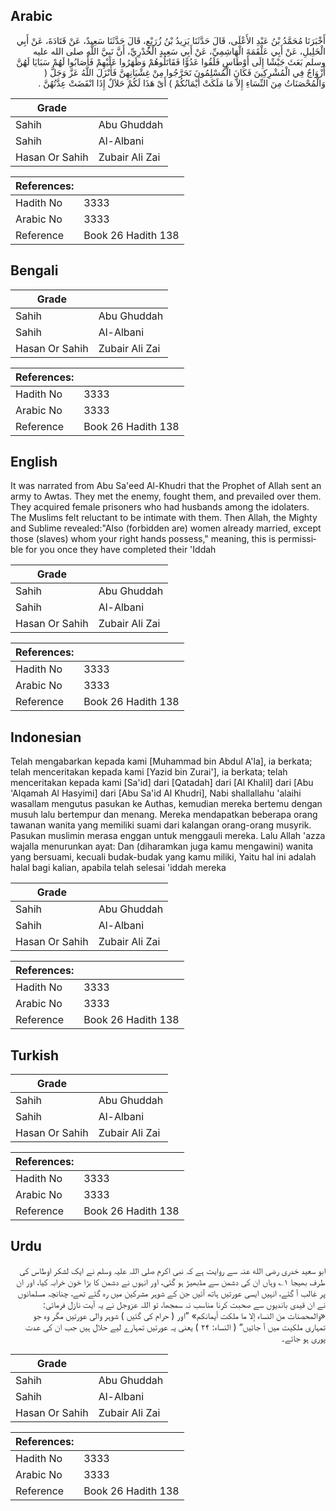 ## Arabic


<div dir="rtl" lang="ar" style={{fontSize:'larger',backgroundColor:'#f8f9fa',padding:20}}>
أَخْبَرَنَا مُحَمَّدُ بْنُ عَبْدِ الأَعْلَى، قَالَ حَدَّثَنَا يَزِيدُ بْنُ زُرَيْعٍ، قَالَ حَدَّثَنَا سَعِيدٌ، عَنْ قَتَادَةَ، عَنْ أَبِي الْخَلِيلِ، عَنْ أَبِي عَلْقَمَةَ الْهَاشِمِيِّ، عَنْ أَبِي سَعِيدٍ الْخُدْرِيِّ، أَنَّ نَبِيَّ اللَّهِ صلى الله عليه وسلم بَعَثَ جَيْشًا إِلَى أَوْطَاسٍ فَلَقُوا عَدُوًّا فَقَاتَلُوهُمْ وَظَهَرُوا عَلَيْهِمْ فَأَصَابُوا لَهُمْ سَبَايَا لَهُنَّ أَزْوَاجٌ فِي الْمُشْرِكِينَ فَكَانَ الْمُسْلِمُونَ تَحَرَّجُوا مِنْ غِشْيَانِهِنَّ فَأَنْزَلَ اللَّهُ عَزَّ وَجَلَّ ‏(‏ وَالْمُحْصَنَاتُ مِنَ النِّسَاءِ إِلاَّ مَا مَلَكَتْ أَيْمَانُكُمْ ‏)‏ أَىْ هَذَا لَكُمْ حَلاَلٌ إِذَا انْقَضَتْ عِدَّتُهُنَّ ‏.‏
</div>
<div style={{backgroundColor:'#f8f9fa',padding:20, marginBottom: 10}}><table> <thead> <tr> <th>Grade</th> <th></th> </tr> </thead> <tbody> <tr><td>Sahih</td><td>Abu Ghuddah</td></tr><tr><td>Sahih</td><td>Al-Albani</td></tr><tr><td>Hasan Or Sahih</td><td>Zubair Ali Zai</td></tr></tbody></table><table> <thead> <tr> <th>References:</th> <th></th> </tr> </thead> <tbody><tr><td>Hadith No</td><td>3333</td></tr><tr><td>Arabic No</td><td>3333</td></tr><tr><td>Reference</td><td>Book 26 Hadith 138</td></tr></tbody></table></div>

## Bengali


<div dir="ltr" lang="bn" style={{fontSize:'larger',backgroundColor:'#f8f9fa',padding:20}}>

</div>
<div style={{backgroundColor:'#f8f9fa',padding:20, marginBottom: 10}}><table> <thead> <tr> <th>Grade</th> <th></th> </tr> </thead> <tbody> <tr><td>Sahih</td><td>Abu Ghuddah</td></tr><tr><td>Sahih</td><td>Al-Albani</td></tr><tr><td>Hasan Or Sahih</td><td>Zubair Ali Zai</td></tr></tbody></table><table> <thead> <tr> <th>References:</th> <th></th> </tr> </thead> <tbody><tr><td>Hadith No</td><td>3333</td></tr><tr><td>Arabic No</td><td>3333</td></tr><tr><td>Reference</td><td>Book 26 Hadith 138</td></tr></tbody></table></div>

## English


<div dir="ltr" lang="en" style={{fontSize:'larger',backgroundColor:'#f8f9fa',padding:20}}>
It was narrated from Abu Sa'eed Al-Khudri that the Prophet of Allah sent an army to Awtas. They met the enemy, fought them, and prevailed over them. They acquired female prisoners who had husbands among the idolaters. The Muslims felt reluctant to be intimate with them. Then Allah, the Mighty and Sublime revealed:"Also (forbidden are) women already married, except those (slaves) whom your right hands possess," meaning, this is permissible for you once they have completed their 'Iddah
</div>
<div style={{backgroundColor:'#f8f9fa',padding:20, marginBottom: 10}}><table> <thead> <tr> <th>Grade</th> <th></th> </tr> </thead> <tbody> <tr><td>Sahih</td><td>Abu Ghuddah</td></tr><tr><td>Sahih</td><td>Al-Albani</td></tr><tr><td>Hasan Or Sahih</td><td>Zubair Ali Zai</td></tr></tbody></table><table> <thead> <tr> <th>References:</th> <th></th> </tr> </thead> <tbody><tr><td>Hadith No</td><td>3333</td></tr><tr><td>Arabic No</td><td>3333</td></tr><tr><td>Reference</td><td>Book 26 Hadith 138</td></tr></tbody></table></div>

## Indonesian


<div dir="ltr" lang="id" style={{fontSize:'larger',backgroundColor:'#f8f9fa',padding:20}}>
Telah mengabarkan kepada kami [Muhammad bin Abdul A'la], ia berkata; telah menceritakan kepada kami [Yazid bin Zurai'], ia berkata; telah menceritakan kepada kami [Sa'id] dari [Qatadah] dari [Al Khalil] dari [Abu 'Alqamah Al Hasyimi] dari [Abu Sa'id Al Khudri], Nabi shallallahu 'alaihi wasallam mengutus pasukan ke Authas, kemudian mereka bertemu dengan musuh lalu bertempur dan menang. Mereka mendapatkan beberapa orang tawanan wanita yang memiliki suami dari kalangan orang-orang musyrik. Pasukan muslimin merasa enggan untuk menggauli mereka. Lalu Allah 'azza wajalla menurunkan ayat: Dan (diharamkan juga kamu mengawini) wanita yang bersuami, kecuali budak-budak yang kamu miliki, Yaitu hal ini adalah halal bagi kalian, apabila telah selesai 'iddah mereka
</div>
<div style={{backgroundColor:'#f8f9fa',padding:20, marginBottom: 10}}><table> <thead> <tr> <th>Grade</th> <th></th> </tr> </thead> <tbody> <tr><td>Sahih</td><td>Abu Ghuddah</td></tr><tr><td>Sahih</td><td>Al-Albani</td></tr><tr><td>Hasan Or Sahih</td><td>Zubair Ali Zai</td></tr></tbody></table><table> <thead> <tr> <th>References:</th> <th></th> </tr> </thead> <tbody><tr><td>Hadith No</td><td>3333</td></tr><tr><td>Arabic No</td><td>3333</td></tr><tr><td>Reference</td><td>Book 26 Hadith 138</td></tr></tbody></table></div>

## Turkish


<div dir="ltr" lang="tr" style={{fontSize:'larger',backgroundColor:'#f8f9fa',padding:20}}>

</div>
<div style={{backgroundColor:'#f8f9fa',padding:20, marginBottom: 10}}><table> <thead> <tr> <th>Grade</th> <th></th> </tr> </thead> <tbody> <tr><td>Sahih</td><td>Abu Ghuddah</td></tr><tr><td>Sahih</td><td>Al-Albani</td></tr><tr><td>Hasan Or Sahih</td><td>Zubair Ali Zai</td></tr></tbody></table><table> <thead> <tr> <th>References:</th> <th></th> </tr> </thead> <tbody><tr><td>Hadith No</td><td>3333</td></tr><tr><td>Arabic No</td><td>3333</td></tr><tr><td>Reference</td><td>Book 26 Hadith 138</td></tr></tbody></table></div>

## Urdu


<div dir="rtl" lang="ur" style={{fontSize:'larger',backgroundColor:'#f8f9fa',padding:20}}>
ابو سعید خدری رضی الله عنہ سے روایت ہے کہ نبی اکرم صلی اللہ علیہ وسلم نے ایک لشکر اوطاس کی طرف بھیجا ۱؎ وہاں ان کی دشمن سے مڈبھیڑ ہو گئی، اور انہوں نے دشمن کا بڑا خون خرابہ کیا، اور ان پر غالب آ گئے، انہیں ایسی عورتیں ہاتھ آئیں جن کے شوہر مشرکین میں رہ گئے تھے، چنانچہ مسلمانوں نے ان قیدی باندیوں سے صحبت کرنا مناسب نہ سمجھا، تو اللہ عزوجل نے یہ آیت نازل فرمائی: «والمحصنات من النساء إلا ما ملكت أيمانكم» ”اور ( حرام کی گئیں ) شوہر والی عورتیں مگر وہ جو تمہاری ملکیت میں آ جائیں“ ( النساء: ۲۴ ) یعنی یہ عورتیں تمہارے لیے حلال ہیں جب ان کی عدت پوری ہو جائے۔
</div>
<div style={{backgroundColor:'#f8f9fa',padding:20, marginBottom: 10}}><table> <thead> <tr> <th>Grade</th> <th></th> </tr> </thead> <tbody> <tr><td>Sahih</td><td>Abu Ghuddah</td></tr><tr><td>Sahih</td><td>Al-Albani</td></tr><tr><td>Hasan Or Sahih</td><td>Zubair Ali Zai</td></tr></tbody></table><table> <thead> <tr> <th>References:</th> <th></th> </tr> </thead> <tbody><tr><td>Hadith No</td><td>3333</td></tr><tr><td>Arabic No</td><td>3333</td></tr><tr><td>Reference</td><td>Book 26 Hadith 138</td></tr></tbody></table></div>